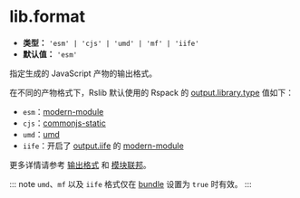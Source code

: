 # lib.format

- **类型：** `'esm' | 'cjs' | 'umd' | 'mf' | 'iife'`
- **默认值：** `'esm'`

指定生成的 JavaScript 产物的输出格式。

在不同的产物格式下，Rslib 默认使用的 Rspack 的 [output.library.type](https://rspack.dev/zh/config/output#outputlibrarytype) 值如下：

- `esm`：[modern-module](https://rspack.dev/zh/config/output#type-modern-module)
- `cjs`：[commonjs-static](https://rspack.dev/zh/config/output#type-commonjs-static)
- `umd`：[umd](https://rspack.dev/zh/config/output#type-umd)
- `iife`：开启了 [output.iife](https://rspack.dev/zh/config/output#outputiife) 的 [modern-module](https://rspack.dev/zh/config/output#type-modern-module)

更多详情请参考 [输出格式](/guide/basic/output-format) 和 [模块联邦](/guide/advanced/module-federation)。

::: note
`umd`、`mf` 以及 `iife` 格式仅在 [bundle](/config/lib/bundle) 设置为 `true` 时有效。
:::
